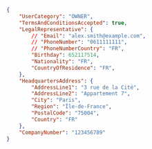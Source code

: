 ```json REST
{
    "UserCategory": "OWNER",
    "TermsAndConditionsAccepted": true,
    "LegalRepresentative": {
        // "Email": "alex.smith@example.com",
        // "PhoneNumber": "0611111111",
        // "PhoneNumberCountry": "FR",
        "Birthday": 652117514,
        "Nationality": "FR",
        "CountryOfResidence": "FR",
    },
    "HeadquartersAddress": {
        "AddressLine1": "3 rue de la Cité",
        "AddressLine2": "Appartement 7",
        "City": "Paris",
        "Region": "Île-de-France",
        "PostalCode": "75004",
        "Country": "FR"
    },
    "CompanyNumber": "123456789"
}
```